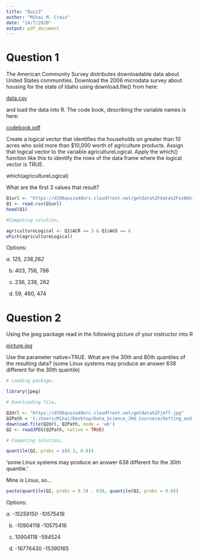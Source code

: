 ```yaml
---
title: "Quiz3"
author: "Mihai M. Craiu"
date: "14/7/2020"
output: pdf_document
---
```


# Question 1

The American Community Survey distributes downloadable data about United States communities. Download the 2006 microdata survey about housing for the state of Idaho using download.file() from here:

[data.csv](https://d396qusza40orc.cloudfront.net/getdata%2Fdata%2Fss06hid.csv)

and load the data into R. The code book, describing the variable names is here:

[codebook.pdf](https://d396qusza40orc.cloudfront.net/getdata%2Fdata%2FPUMSDataDict06.pdf)

Create a logical vector that identifies the households on greater than 10 acres who sold more than $10,000 worth of agriculture products. Assign that logical vector to the variable agricultureLogical. Apply the which() function like this to identify the rows of the data frame where the logical vector is TRUE.

which(agricultureLogical)

What are the first 3 values that result?

```R

Q1url <- "https://d396qusza40orc.cloudfront.net/getdata%2Fdata%2Fss06hid.csv"
Q1 <- read.csv(Q1url)
head(Q1)

#Computing solution…

agricultureLogical <- Q1$ACR == 3 & Q1$AGS == 6
which(agricultureLogical)
```
Options:

*a. 125, 238,262*

b. 403, 756, 798

c. 236, 238, 262

d. 59, 460, 474


# Question 2

Using the jpeg package read in the following picture of your instructor into R

[picture.jpg](https://d396qusza40orc.cloudfront.net/getdata%2Fjeff.jpg)

Use the parameter native=TRUE. What are the 30th and 80th quantiles of the resulting data? (some Linux systems may produce an answer 638 different for the 30th quantile)

```R

# Loading package…

library(jpeg)

# Downloading file…

Q2Url <- "https://d396qusza40orc.cloudfront.net/getdata%2Fjeff.jpg"
Q2Path = 'C:/Users/Mihai/Desktop/Data_Science_JHU_Coursera/Getting_and_Cleaning_Data/Week_3/Q2.jpg'
download.file(Q2Url, Q2Path, mode = 'wb')
Q2 <- readJPEG(Q2Path, native = TRUE)

# Computing solution…

quantile(Q2, probs = c(0.3, 0.8))

```

‘some Linux systems may produce an answer 638 different for the 30th quantile.’

Mine is Linux, so…

```R

paste(quantile(Q2, probs = 0.3) - 638, quantile(Q2, probs = 0.8))

```
Options:

*a. -15259150 -10575416*

b. -10904118 -10575416

c. 10904118 -594524

d. -16776430 -15390165


